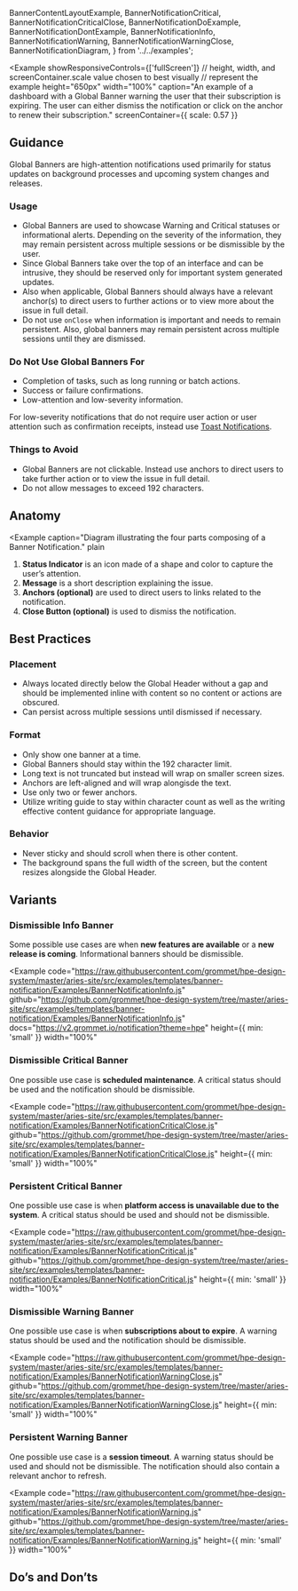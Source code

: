   BannerContentLayoutExample,
  BannerNotificationCritical,
  BannerNotificationCriticalClose,
  BannerNotificationDoExample,
  BannerNotificationDontExample,
  BannerNotificationInfo,
  BannerNotificationWarning,
  BannerNotificationWarningClose,
  BannerNotificationDiagram,
} from '../../examples';


<Example
  showResponsiveControls={['fullScreen']}
  // height, width, and screenContainer.scale value chosen to best visually 
  // represent the example
  height="650px"
  width="100%"
  caption="An example of a dashboard with a Global Banner warning the user that their subscription is expiring. The user can either dismiss the notification or click on the anchor to renew their subscription."
  screenContainer={{ scale: 0.57 }}
>
  <BannerContentLayoutExample />
</Example>


## Guidance
Global Banners are high-attention notifications used primarily for status updates on background processes and upcoming system changes and releases.

### Usage
- Global Banners are used to showcase Warning and Critical statuses or informational alerts. Depending on the severity of the information, they may remain persistent across multiple sessions or be dismissible by the user.
- Since Global Banners take over the top of an interface and can be intrusive, they should be reserved only for important system generated updates.
- Also when applicable, Global Banners should always have a relevant anchor(s) to direct users to further actions or to view more about the issue in full detail.
- Do not use `onClose` when information is important and needs to remain persistent. Also, global banners may remain persistent across multiple sessions until they are dismissed.

### Do Not Use Global Banners For
- Completion of tasks, such as long running or batch actions.
- Success or failure confirmations.
- Low-attention and low-severity information.

For low-severity notifications that do not require user action or user attention such as confirmation receipts, instead use [Toast Notifications](/templates/toast-notifications).

### Things to Avoid
- Global Banners are not clickable. Instead use anchors to direct users to take further action or to view the issue in full detail.
- Do not allow messages to exceed 192 characters.

## Anatomy
<Example
  caption="Diagram illustrating the four parts composing of a Banner Notification."
  plain
>
  <BannerNotificationDiagram />
</Example>

1. **Status Indicator** is an icon made of a shape and color to capture the user’s attention.
2. **Message** is a short description explaining the issue.
3. **Anchors (optional)** are used to direct users to links related to the notification.
4. **Close Button (optional)** is used to dismiss the notification.

## Best Practices

### Placement
- Always located directly below the Global Header without a gap and should be implemented inline with content so no content or actions are obscured.
- Can persist across multiple sessions until dismissed if necessary.

### Format
- Only show one banner at a time.
- Global Banners should stay within the 192 character limit.
- Long text is not truncated but instead will wrap on smaller screen sizes.
- Anchors are left-aligned and will wrap alongisde the text.
- Use only two or fewer anchors.
- Utilize writing guide to stay within character count as well as the writing effective content guidance for appropriate language.

### Behavior
- Never sticky and should scroll when there is other content.
- The background spans the full width of the screen, but the content resizes alongside the Global Header.

## Variants

### Dismissible Info Banner

Some possible use cases are when **new features are available** or a **new release is coming**. Informational banners should be dismissible.

<Example
  code="https://raw.githubusercontent.com/grommet/hpe-design-system/master/aries-site/src/examples/templates/banner-notification/Examples/BannerNotificationInfo.js"
  github="https://github.com/grommet/hpe-design-system/tree/master/aries-site/src/examples/templates/banner-notification/Examples/BannerNotificationInfo.js"
  docs="https://v2.grommet.io/notification?theme=hpe"
  height={{ min: 'small' }}
  width="100%"
>
  <BannerNotificationInfo />
</Example>

### Dismissible Critical Banner

One possible use case is **scheduled maintenance**. A critical status should be used and the notification should be dismissible.

<Example
  code="https://raw.githubusercontent.com/grommet/hpe-design-system/master/aries-site/src/examples/templates/banner-notification/Examples/BannerNotificationCriticalClose.js"
  github="https://github.com/grommet/hpe-design-system/tree/master/aries-site/src/examples/templates/banner-notification/Examples/BannerNotificationCriticalClose.js"
  height={{ min: 'small' }}
  width="100%"
>
  <BannerNotificationCriticalClose />
</Example>

### Persistent Critical Banner

One possible use case is when **platform access is unavailable due to the system**. A critical status should be used and should not be dismissible.

<Example
  code="https://raw.githubusercontent.com/grommet/hpe-design-system/master/aries-site/src/examples/templates/banner-notification/Examples/BannerNotificationCritical.js"
  github="https://github.com/grommet/hpe-design-system/tree/master/aries-site/src/examples/templates/banner-notification/Examples/BannerNotificationCritical.js"
  height={{ min: 'small' }}
  width="100%"
>
  <BannerNotificationCritical />
</Example>

### Dismissible Warning Banner

One possible use case is when **subscriptions about to expire**. A warning status should be used and the notification should be dismissible.

<Example
  code="https://raw.githubusercontent.com/grommet/hpe-design-system/master/aries-site/src/examples/templates/banner-notification/Examples/BannerNotificationWarningClose.js"
  github="https://github.com/grommet/hpe-design-system/tree/master/aries-site/src/examples/templates/banner-notification/Examples/BannerNotificationWarningClose.js"
  height={{ min: 'small' }}
  width="100%"
>
  <BannerNotificationWarningClose />
</Example>

### Persistent Warning Banner

One possible use case is a **session timeout**. A warning status should be used and should not be dismissible. The notification should also contain a relevant anchor to refresh.

<Example
  code="https://raw.githubusercontent.com/grommet/hpe-design-system/master/aries-site/src/examples/templates/banner-notification/Examples/BannerNotificationWarning.js"
  github="https://github.com/grommet/hpe-design-system/tree/master/aries-site/src/examples/templates/banner-notification/Examples/BannerNotificationWarning.js"
  height={{ min: 'small' }}
  width="100%"
>
  <BannerNotificationWarning />
</Example>

## Do’s and Don’ts

<BestPracticeGroup columns='auto' gap="none">
  <Example
    bestPractice={{type: 'do', message: 'Global Banners should always have an anchor (or anchors) that is relevant to resolving the notification. It is not recommended to use more than two anchors. Also, low-severity notifications should be dismissible.'}}
    height={{ min: 'small' }}
    width="100%"
  >
    <BannerNotificationDoExample />
  </Example>
  <Example
    height={{ min: 'small' }}
    bestPractice={{type: 'dont', message: `Overloading notifications with long messages and anchors can lead to clutter and confusion.`}}
  >
    <BannerNotificationDontExample />
  </Example>
</BestPracticeGroup>
